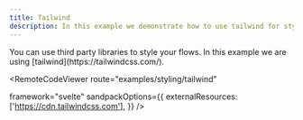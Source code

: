 ```yaml
---
title: Tailwind
description: In this example we demonstrate how to use tailwind for styling a flow.
---
```





<ExampleLayout>
You can use third party libraries to style your flows. In this example we are using [tailwind](https://tailwindcss.com/).

<RemoteCodeViewer
  route="examples/styling/tailwind"
  
  framework="svelte"
  sandpackOptions={{
    externalResources: ['https://cdn.tailwindcss.com'],
  }}
/>
</ExampleLayout>

<UnusedPropWarning />

